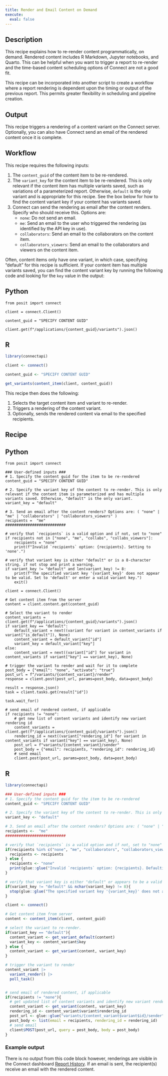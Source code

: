 ```yaml
---
title: Render and Email Content on Demand
execute: 
  eval: false
---
```


## Description 

This recipe explains how to re-render content programmatically, on demand. Rendered content includes R Markdown, Jupyter notebooks, and Quarto. This can be helpful when you want to trigger a report to re-render and the time-based content scheduling options of Connect are not a good fit. 

This recipe can be incorporated into another script to create a workflow where a report rendering is dependent upon the timing or output of the previous report. This permits greater flexibility in scheduling and pipeline creation.

## Output

This recipe triggers a rendering of a content variant on the Connect server. Optionally, you can also have Connect send an email of the rendered content once it is complete.

## Workflow

This recipe requires the following inputs:

1. The `content_guid` of the content item to be re-rendered. 
2. The `variant_key` for the content item to be re-rendered. This is only relevant if the content item has multiple variants saved, such as variations of a parameterized report. Otherwise, `default` is the only variant and is appropriate for this recipe. See the box below for how to find the content variant key if your content has variants saved.
3. Connect can send the rendering as email after the content renders. Specify who should receive this. Options are: 
    - `none`: Do not send an email.
    - `me`: Send an email to the user who triggered the rendering (as identified by the API key in use).
    - `collaborators`: Send an email to the collaborators on the content item.
    - `collaborators_viewers`: Send an email to the collaborators and viewers on the content item.

::: {.callout-note title="How to determine the content variant key" collapse="true"}
Often, content items only have one variant, in which case, specifying "default" for this recipe is sufficient. If your content item has multiple variants saved, you can find the content variant key by running the following code and looking for the `key` value in the output:

:::{.panel-tabset group="language"}

## Python

```.python
from posit import connect

client = connect.Client()

content_guid = "SPECIFY CONTENT GUID"

client.get(f"/applications/{content_guid}/variants").json()

```


## R

```.r
library(connectapi)

client <- connect()

content_guid <- "SPECIFY CONTENT GUID"

get_variants(content_item(client, content_guid)) 

```

:::

:::

This recipe then does the following:

1. Selects the target content item and variant to re-render.
2. Triggers a rendering of the content variant.
3. Optionally, sends the rendered content via email to the specified recipients.

## Recipe

:::{.panel-tabset group="language"}

## Python

```.python
from posit import connect

### User-defined inputs ###
# 1. Specify the content guid for the item to be re-rendered
content_guid = "SPECIFY CONTENT GUID"

# 2. Specify the variant key of the content to re-render. This is only relevant if the content item is parameterized and has multiple variants saved. Otherwise, "default" is the only variant.
variant_key = "default"

# 3. Send an email after the content renders? Options are: ( "none" | "me" | "collaborators" | "collaborators_viewers" )
recipients =  "me"
###########################

# verify that `recipients` is a valid option and if not, set to "none"
if recipients not in ["none", "me", "collabs", "collabs_viewers"]:
    recipients = "none"
    print(f"Invalid `recipients` option: {recipients}. Setting to 'none'.")

# verify that variant key is either "default" or is a 8-character string. if not stop and print a warning.
if variant_key != "default" and len(variant_key) != 8:
    print(f"The specified variant key '{variant_key}' does not appear to be valid. Set to 'default' or enter a valid variant key.")
    exit()

client = connect.Client() 

# Get content item from the server
content = client.content.get(content_guid)

# Select the variant to render
content_variants = client.get(f"/applications/{content_guid}/variants").json()
if variant_key == "default":
    default_variant = next((variant for variant in content_variants if variant["is_default"]), None)
    content_variant = default_variant["id"]
    variant_key = default_variant["key"]
else:
    content_variant = next((variant["id"] for variant in content_variants if variant["key"] == variant_key), None)    

# trigger the variant to render and wait for it to complete
post_body = {"email": "none", "activate": "true"}
post_url = f"/variants/{content_variant}/render"
response = client.post(post_url, params=post_body, data=post_body)

result = response.json()
task = client.tasks.get(result["id"])

task.wait_for()

# send email of rendered content, if applicable
if recipients != "none":
    # get new list of content variants and identify new variant rendering id
    content_variants = client.get(f"/applications/{content_guid}/variants").json()
    rendering_id = next((variant["rendering_id"] for variant in content_variants if variant["key"] == variant_key), None)
    post_url = f"variants/{content_variant}/sender"
    post_body = {"email": recipients, "rendering_id": rendering_id}
    # send email
    client.post(post_url, params=post_body, data=post_body)

```

## R

```.r
library(connectapi)

### User-defined inputs ###
# 1. Specify the content guid for the item to be re-rendered
content_guid <- "SPECIFY CONTENT GUID"

# 2. Specify the variant key of the content to re-render. This is only relevant if the content item is parameterized and has multiple variants saved. Otherwise, "default" is the only variant.
variant_key <- "default"

# 3. Send an email after the content renders? Options are: ( "none" | "me" | "collaborators" | "collaborators_viewers" )
recipients <-  "me"
###########################

# verify that `recipients` is a valid option and if not, set to "none"
if(recipients %in% c("none", "me", "collaborators", "collaborators_viewers")){
  recipients <- recipients
} else {
  recipients <- "none"
  print(glue::glue("Invalid `recipients` option: {recipients}. Defaulting to 'none'."))
}

# verify that variant key is either "default" or appears to be a valid entry.
if(variant_key != "default" && nchar(variant_key) != 8){
  stop(glue::glue("The specified variant key '{variant_key}' does not appear to be valid. Set to 'default' or enter a valid variant key."))
}

client <- connect()

# Get content item from server
content <- content_item(client, content_guid)

# select the variant to re-render. 
if(variant_key == "default"){
  content_variant <- get_variant_default(content)
  variant_key <- content_variant$key
} else {
  content_variant <- get_variant(content, variant_key)
}

# trigger the variant to render
content_variant |>
  variant_render() |>
  poll_task()


# send email of rendered content, if applicable
if(recipients != "none"){
  # get updated list of content variants and identify new variant rendering id
  content_variant <- get_variant(content, variant_key)
  rendering_id <- content_variant$variant$rendering_id
  post_url <- glue::glue("variants/{content_variant$variant$id}/sender")  
  post_body <- list(email = recipients, rendering_id = rendering_id)  
  # send email
  client$POST(post_url, query = post_body, body = post_body)  
}


```

:::

### Example output

There is no output from this code block however, renderings are visible in the Connect dashboard [Report History](https://docs.posit.co/connect/user/report-history/). If an email is sent, the recipient(s) receive an email with the rendered content.
